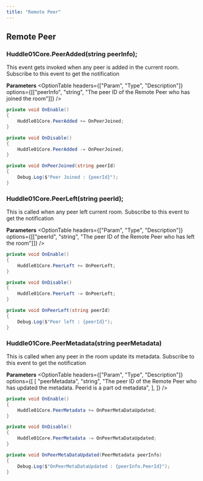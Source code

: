 ---
title: "Remote Peer"
---


## Remote Peer

### Huddle01Core.PeerAdded(string peerInfo);

This event gets invoked when any peer is added in the current room. Subscribe to this event to get the notification

**Parameters**
<OptionTable
  headers={["Param", "Type", "Description"]}
  options={[["peerInfo", "string", "The peer ID of the Remote Peer who has joined the room"]]}
/>

```csharp filename=".csharp"
private void OnEnable()
{
    Huddle01Core.PeerAdded += OnPeerJoined;
}    

private void OnDisable()
{
    Huddle01Core.PeerAdded -= OnPeerJoined;
}

private void OnPeerJoined(string peerId)
{
    Debug.Log($"Peer Joined : {peerId}");
}

```


### Huddle01Core.PeerLeft(string peerId);

This is called when any peer left current room. Subscribe to this event to get the notification

**Parameters**
<OptionTable
  headers={["Param", "Type", "Description"]}
  options={[["peerId", "string", "The peer ID of the Remote Peer who has left the room"]]}
/>

```csharp filename=".csharp"
private void OnEnable()
{
    Huddle01Core.PeerLeft += OnPeerLeft;
}    

private void OnDisable()
{
    Huddle01Core.PeerLeft -= OnPeerLeft;
}

private void OnPeerLeft(string peerId)
{
    Debug.Log($"Peer left : {peerId}");
}

```

### Huddle01Core.PeerMetadata(string peerMetadata)

This is called when any peer in the room update its metadata. Subscribe to this event to get the notification

**Parameters**
<OptionTable
  headers={["Param", "Type", "Description"]}
  options={[
    [
      "peerMetadata",
      "string",
      "The peer ID of the Remote Peer who has updated the metadata. Peerid is a part od metadata",
    ],
  ]}
/>

```csharp filename=".csharp"
private void OnEnable()
{
    Huddle01Core.PeerMetadata += OnPeerMetaDataUpdated;
}    

private void OnDisable()
{
    Huddle01Core.PeerMetadata -= OnPeerMetaDataUpdated;
}

private void OnPeerMetaDataUpdated(PeerMetadata peerInfo)
{
    Debug.Log($"OnPeerMetaDataUpdated : {peerInfo.PeerId}");
}

```